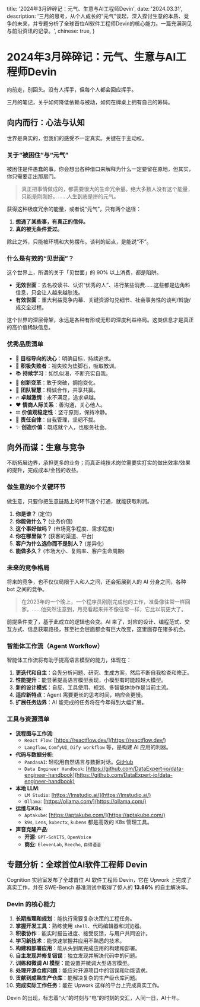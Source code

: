   title: '2024年3月碎碎记：元气、生意与AI工程师Devin',
  date: '2024.03.31',
  description: '三月的思考，从个人成长的“元气”谈起，深入探讨生意的本质、竞争的未来，并专题分析了全球首位AI软件工程师Devin的核心能力。一篇充满洞见与前沿资讯的记录。',
  chinese: true,
}

# 2024年3月碎碎记：元气、生意与AI工程师Devin

向前走，别回头。没有人挥手，但每个人都会回应挥手。

三月的笔记，关乎如何降低依赖与被动，如何在牌桌上拥有自己的筹码。

## 向内而行：心法与认知

世界是真实的，但我们的感受不一定真实。关键在于主动权。

### 关于“被困住”与“元气”

被困住是件愚蠢的事。你会想出各种借口来解释为什么一定要留在原地，但其实，你只需要走出那扇门。

> 真正把事情做成的，都需要很大的生命冗余量。绝大多数人没有这个能量，只能是刚刚好。......人生到底是拼的元气。

获得这种极度冗余的能量，或者说“元气”，只有两个途径：
1.  **想通了某些事，有真正的信仰。**
2.  **真的被无条件爱过。**

除此之外，只能被环境和大势摆布。谈判的起点，是能说“不”。

### 什么是有效的“见世面”？

这个世界上，所谓的关于「见世面」的 90% 以上消费，都是陷阱。
- **无效世面**：去名校读书、认识“优秀的人”、进行某些消费……这些都是边角料信息，只会让人越来越肤浅。
- **有效世面**：重大利益竞争内幕、关键资源勾兑细节、社会事务性的谈判/斡旋/成交全过程。

这个世界的深层骨架，永远是各种有形或无形的深度利益格局。这类信息才是真正的高价值稀缺信息。

### 优秀品质清单

- 🎯 **目标导向的决心**：明确目标，持续追求。
- 🌟 **积极失败者**：视失败为垫脚石，吸取教训。
- 📚 **持续学习**：如饥似渴，不断充实自我。
- 🌱 **创新变革**：敢于突破，拥抱变化。
- 🤝 **团队智慧**：精诚合作，共享共赢。
- 🔥 **卓越激情**：永不满足，追求卓越。
- ❤️ **情商人际关系**：善沟通，关心他人。
- ⚖️ **价值观稳定性**：坚守原则，保持冷静。
- 💪 **责任自律**：自我管理，坚韧不拔。
- ✨ **创造价值**：既成就个人，也服务社会。

## 向外而谋：生意与竞争

不断拓展边界，承担更多的业务；而真正纯技术岗位需要实打实的做出效率/效果的提升，完成成本/金钱的收益。

### 做生意的6个关键环节

做生意，只要你把生意链路上的环节逐个打通，就能获取利润。
1.  **你是谁？** (定位)
2.  **你能做什么？** (业务价值)
3.  **这个事好做吗？** (市场竞争程度、需求程度)
4.  **你在哪里做？** (获客的渠道、平台)
5.  **客户为什么选你而不是别人？** (差异化)
6.  **能做多久？** (市场大小、复购率、客户生命周期)

### 未来的竞争格局

将来的竞争，也不仅仅局限于人和人之间，还会拓展到人的 AI 分身之间，各种 bot 之间的竞争。

> 在2023年的一个晚上，一个程序员刚刚完成他的工作，准备像往常一样回家。......他突然注意到，月亮看起来并不像往常一样，它比以前更大了。

前提条件变了，基于此成立的逻辑也会变。AI 来了，对应的设计、编程范式、交互方式、信息获取路径，甚至社会层面都会有巨大改变，这里面存在诸多机会。

### 智能体工作流（Agent Workflow）

智能体工作流将有助于提高语言模型的能力，体现在：
1.  **更迭代和自主**：会先分析问题、研究、生成方案，然后不断自我检查和修正。
2.  **性能提升**：能显著提高语言模型表现，小模型有时能超越大模型。
3.  **新的设计模式**：自反、工具使用、规划、多智能体协作是当前主流。
4.  **适应新特点**：Agent 需要更长的思考时间，响应会更慢。
5.  **扩展任务边界**：AI 能完成的任务将在今年得到大幅扩展。

### 工具与资源清单

- **流程图与工作流**:
  - `React Flow`: [https://reactflow.dev/](https://reactflow.dev/)
  - `Langflow`, `ComfyUI`, `Dify workflow` 等，是构建 AI 应用的利器。
- **代码与数据分析**:
  - `PandasAI`: 轻松用自然语言与数据对话。[GitHub](https://github.com/pandas-ai/pandas-ai)
  - `Data Engineer Handbook`: [https://github.com/DataExpert-io/data-engineer-handbook](https://github.com/DataExpert-io/data-engineer-handbook)
- **本地 LLM**:
  - `LM Studio`: [https://lmstudio.ai/](https://lmstudio.ai/)
  - `Ollama`: [https://ollama.com/](https://ollama.com/)
- **运维与K8s**:
  - `Aptakube`: [https://aptakube.com/](https://aptakube.com/)
  - `k9s`, `Lens`, `kubectx`, `kubens` 都是高效的 K8s 管理工具。
- **声音克隆产品**:
  - **开源**: `GPT-SoVITS`, `OpenVoice`
  - **商业**: `ElevenLab`, `Reecho`, `自得语音`

## 专题分析：全球首位AI软件工程师 Devin

Cognition 实验室发布了全球首位 AI 软件工程师 Devin，它在 Upwork 上完成了真实工作，并在 SWE-Bench 基准测试中取得了惊人的 **13.86%** 的自主解决率。

### Devin 的核心能力

1.  **长期推理和规划**：能执行需要复杂决策的工程任务。
2.  **掌握开发工具**：熟练使用 `shell`、代码编辑器和浏览器。
3.  **积极协作**：能实时报告进度、接受反馈，与用户共同设计。
4.  **学习新技术**：能快速掌握并应用不熟悉的技术。
5.  **构建和部署应用**：能从头到尾完成应用的构建和部署。
6.  **自主发现并修复错误**：独立发现并解决代码中的问题。
7.  **训练和微调 AI 模型**：能设置并微调大型语言模型。
8.  **处理开源仓库问题**：能应对开源项目中的错误和功能请求。
9.  **贡献到成熟生产仓库**：能解决复杂的生产级仓库问题。
10. **完成实际工作任务**：能在 Upwork 这样的平台上完成真实工作。

Devin 的出现，标志着“火”的时刻与“电”的时刻的交汇，人间一日，AI十年。